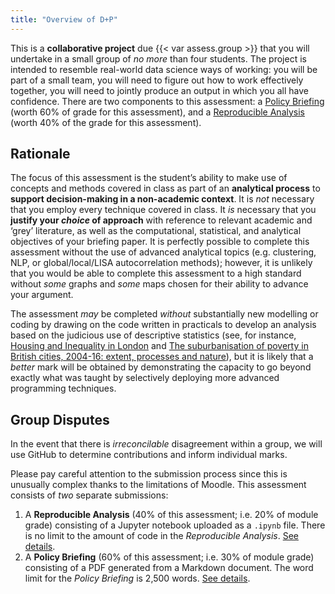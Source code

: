 ```yaml
---
title: "Overview of D+P"
---
```


This is a **collaborative project** due {{< var assess.group >}} that you will undertake in a small group of *no more* than four students. The project is intended to resemble real-world data science ways of working: you will be part of a small team, you will need to figure out how to work effectively together, you will need to jointly produce an output in which you all have confidence. There are two components to this assessment: a [Policy Briefing](./briefing.qmd) (worth 60% of grade for this assessment), and a [Reproducible Analysis](./code.qmd) (worth 40% of the grade for this assessment).

## Rationale

The focus of this assessment is the student's ability to make use of concepts and methods covered in class as part of an **analytical process** to **support decision-making in a non-academic context**. It is *not* necessary that you employ every technique covered in class. It *is* necessary that you **justify your *choice* of approach** with reference to relevant academic and 'grey' literature, as well as the computational, statistical, and analytical objectives of your briefing paper. It is perfectly possible to complete this assessment without the use of advanced analytical topics (e.g. clustering, NLP, or global/local/LISA autocorrelation methods); however, it is unlikely that you would be able to complete this assessment to a high standard without *some* graphs and *some* maps chosen for their ability to advance your argument.

The assessment *may* be completed *without* substantially new modelling or coding by drawing on the code written in practicals to develop an analysis based on the judicious use of descriptive statistics (see, for instance, [Housing and Inequality in London](https://www.centreforlondon.org/publication/housing-and-inequality-in-london/) and [The suburbanisation of poverty in British cities, 2004-16: extent, processes and nature](https://www.tandfonline.com/doi/full/10.1080/02723638.2017.1405689)), but it is likely that a *better* mark will be obtained by demonstrating the capacity to go beyond exactly what was taught by selectively deploying more advanced programming techniques. 

::: {.callout-warning}
## Group Disputes

In the event that there is *irreconcilable* disagreement within a group, we will use GitHub to determine contributions and inform individual marks.

:::

Please pay careful attention to the submission process since this is unusually complex thanks to the limitations of Moodle. This assessment consists of _two_ separate submissions:

1. A **Reproducible Analysis** (40% of this assessment; i.e. 20% of module grade) consisting of a Jupyter notebook uploaded as a `.ipynb` file. There is no limit to the amount of code in the *Reproducible Analysis*. [See details](./code.qmd).
2. A **Policy Briefing** (60% of this assessment; i.e. 30% of module grade) consisting of a PDF generated from a Markdown document. The word limit for the *Policy Briefing* is 2,500 words. [See details](./briefing.qmd).
